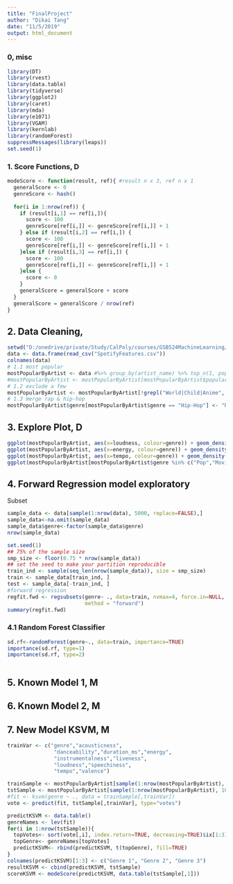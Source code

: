 ---
title: "FinalProject"
author: "Dikai Tang"
date: "11/5/2019"
output: html_document
---

### 0, misc
```{R warning = False, message = F, error = F}
library(DT)
library(rvest)
library(data.table)
library(tidyverse)
library(ggplot2)
library(caret)
library(mda)
library(e1071)
library(VGAM)
library(kernlab)
library(randomForest)
suppressMessages(library(leaps))
set.seed(1)
```

### 1. Score Functions, D
``` {R} 
modeScore <- function(result, ref){ #result n x 3, ref n x 1
  generalScore <- 0
  genreScore <- hash()
  
  for(i in 1:nrow(ref)) {
    if (result[i,1] == ref[i,]){
      score <- 100
      genreScore[ref[i,]] <- genreScore[ref[i,]] + 1
    } else if (result[i,2] == ref[i,]) {
      score <- 100
      genreScore[ref[i,]] <- genreScore[ref[i,]] + 1
    }else if (result[i,3] == ref[i,]) {
      score <- 100
      genreScore[ref[i,]] <- genreScore[ref[i,]] + 1
    }else {
      score <- 0
    }
    generalScore = generalScore + score
  }
  generalScore = generalScore / nrow(ref)
}
```
## 2. Data Cleaning, 
```{R warning = F,message= F}
setwd("D:/onedrive/private/Study/CalPoly/courses/GSB524MachineLearning/assignments/FinalProject/")
data <- data.frame(read_csv("SpotifyFeatures.csv"))
colnames(data)
# 1.1 most popular
mostPopularByArtist <- data #%>% group_by(artist_name) %>% top_n(1, popularity) %>% data.frame() 
#mostPopularByArtist <- mostPopularByArtist[mostPopularByArtist$popularity > 30, ]
# 1.2 exclude a few 
mostPopularByArtist <- mostPopularByArtist[!grepl("World|Child|Anime", mostPopularByArtist$genre),]
# 1.3 merge rap & hip-hop
mostPopularByArtist$genre[mostPopularByArtist$genre == "Hip-Hop"] <- "Rap"
```

## 3. Explore Plot, D
```{R}

ggplot(mostPopularByArtist, aes(x=loudness, colour=genre)) + geom_density()
ggplot(mostPopularByArtist, aes(x=energy, colour=genre)) + geom_density()
ggplot(mostPopularByArtist, aes(x=tempo, colour=genre)) + geom_density()
ggplot(mostPopularByArtist[mostPopularByArtist$genre %in% c("Pop","Movie","Classical"),], aes(x=loudness, colour=genre)) + geom_density()

```



## 4. Forward Regression model exploratory
Subset
```{r}
sample_data <- data[sample(1:nrow(data), 5000, replace=FALSE),]
sample_data<-na.omit(sample_data)
sample_data$genre<-factor(sample_data$genre)
nrow(sample_data)
```

```{r}
set.seed(1)
## 75% of the sample size
smp_size <- floor(0.75 * nrow(sample_data))
## set the seed to make your partition reproducible
train_ind <- sample(seq_len(nrow(sample_data)), size = smp_size)
train <- sample_data[train_ind, ]
test <- sample_data[-train_ind, ]
#forward regression
regfit.fwd <- regsubsets(genre~ ., data=train, nvmax=4, force.in=NULL,
                         method = "forward")
summary(regfit.fwd)
```



### 4.1 Random Forest Classifier 
```{r}
sd.rf<-randomForest(genre~., data=train, importance=TRUE)
importance(sd.rf, type=1)
importance(sd.rf, type=2)
```


```{r}
```

## 5. Known Model 1, M

## 6. Known Model 2, M

## 7. New Model KSVM, M 
```{R}
trainVar <- c("genre","acousticness",
               "danceability","duration_ms","energy",
               "instrumentalness","liveness",
               "loudness","speechiness",
               "tempo","valence")

trainSample <- mostPopularByArtist[sample(1:nrow(mostPopularByArtist), 10000, replace=FALSE),]
tstSample <- mostPopularByArtist[sample(1:nrow(mostPopularByArtist), 1000, replace=FALSE), ]
#fit <- ksvm(genre ~ ., data = trainSample[,trainVar])
vote <- predict(fit, tstSample[,trainVar], type="votes")

predictKSVM <- data.table()
genreNames <- lev(fit)
for(i in 1:nrow(tstSample)){
  topVotes<- sort(vote[,i], index.return=TRUE, decreasing=TRUE)$ix[1:3]
  topGenre<- genreNames[topVotes]
  predictKSVM<- rbind(predictKSVM, t(topGenre), fill=TRUE) 
}
colnames(predictKSVM)[1:3] <- c("Genre 1", "Genre 2", "Genre 3")
resultKSVM <- cbind(predictKSVM, tstSample)
scoreKSVM <- modeScore(predictKSVM, data.table(tstSample[,1]))
```

